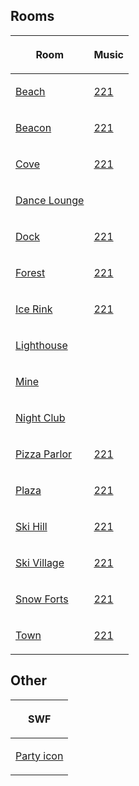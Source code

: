 {{CPW|Fall Fair 2007|Festa de Outono 2007}}

==Rooms==
{|class="wikitable" border="1" style="margin: auto;"
!Room!!Music
|-
|[[Media:RoomsBeach-FallFair2007.swf|Beach]]||[[Media:Music221.swf|221]]
|-
|[[Media:RoomsBeacon-FallFair2007.swf|Beacon]]||[[Media:Music221.swf|221]]
|-
|[[Media:RoomsCove-FallFair2007.swf|Cove]]||[[Media:Music221.swf|221]]
|-
|[[Media:RoomsLounge-FallFair2007.swf|Dance Lounge]]||{{n/a|?}}
|-
|[[Media:RoomsDock-FallFair2007.swf|Dock]]||[[Media:Music221.swf|221]]
|-
|[[Media:RoomsForest-FallFair2007.swf|Forest]]||[[Media:Music221.swf|221]]
|-
|[[Media:RoomsRink-FallFair2007.swf|Ice Rink]]||[[Media:Music221.swf|221]]
|-
|[[Media:RoomsLight-FallFair2007.swf|Lighthouse]]||{{n/a}}
|-
|[[Media:RoomsMine-FallFair2007.swf|Mine]]||{{n/a|?}}
|-
|[[Media:RoomsDance-FallFair2007.swf|Night Club]]||{{n/a|?}}
|-
|[[Media:RoomsPizza-FallFair2007.swf|Pizza Parlor]]||[[Media:Music221.swf|221]]
|-
|[[Media:RoomsPlaza-FallFair2007.swf|Plaza]]||[[Media:Music221.swf|221]]
|-
|[[Media:RoomsMtn-FallFair2007.swf|Ski Hill]]||[[Media:Music221.swf|221]]
|-
|[[Media:RoomsVillage-FallFair2007.swf|Ski Village]]||[[Media:Music221.swf|221]]
|-
|[[Media:RoomsForts-FallFair2007.swf|Snow Forts]]||[[Media:Music221.swf|221]]
|-
|[[Media:RoomsTown-FallFair2007.swf|Town]]||[[Media:Music221.swf|221]]
|}

==Other==
{|class="wikitable" border="1" style="margin: auto;"
!colspan="2"|SWF
|-
|[[Media:ContentParty icon-FallFair2007.swf|Party icon]]||[[Media:CataloguesPrizebooth-FallFair2007.swf|Prize Booth]]
|}


{{Parties}}
